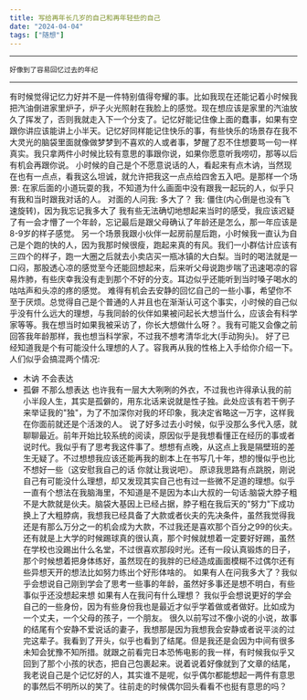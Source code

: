 ```yaml
---
title: 写给再年长几岁的自己和再年轻些的自己
date: "2024-04-04"
tags: ["随想"]
---
```


-----

    好像到了容易回忆过去的年纪

-----

有时候觉得记忆力好并不是一件特别值得夸耀的事。比如我现在还能记着小时候我把汽油倒进家里炉子，炉子火光照射在我脸上的感觉。现在想应该是家里的汽油放久了挥发了，否则我就走入下一个分支了。记忆好能记住像上面的蠢事，如果有空跟你讲应该能讲上小半天。记忆好同样能记住快乐的事，有些快乐的场景存在我不大灵光的脑袋里面就像做梦梦到不喜欢的人或者事，梦醒了忍不住想要骂一句一样真实。我只拿两件小时候比较有意思的事跟你说，如果你愿意听我唠叨，那等以后有机会再跟你说。
小时候的自己是个不愿意说话的人，看起来有点木讷，当然现在也有一点点，看我这么坦诚，就允许把我这一点点给四舍五入吧。是那样一个场景: 在家后面的小道玩耍的我，不知道为什么画面中没有跟我一起玩的人，似乎只有我和当时跟我对话的人。
    对面的人问我: 多大了？
    我: 僵住(内心倒是也没有飞速旋转)，因为我忘记我多大了
我有些无法确切地想起来当时的感受，我应该迟疑了有一会才懵了一个年龄，忘记最后是跟父母确认了年龄还是怎么，那一年应该是8-9岁的样子感觉。
另一个场景我跟小伙伴一起房前屋后跑，小时候我一直认为自己是个跑的快的人，因为我那时候很瘦，跑起来真的有风。我们一小群估计应该有三四个的样子，跑一大圈之后就去小卖店买一瓶冰镇的大白梨。当时的喝法就是一口闷，那股透心凉的感觉至今还能回想起来，后来听父母说跑步喘了迅速喝凉的容易炸肺，有些庆幸我没有走到那个不好的分支。耳边似乎还能听到当时嗓子喝水的咕咕声和头凉的疼的感觉。
难得有机会去安静的回忆自己的一些小事，希望你不至于厌烦。总觉得自己是个普通的人并且也在渐渐认可这个事实，小时候的自己似乎没有什么远大的理想，与我同龄的伙伴如果被问起长大想当什么，应该会有科学家等等。我在想当时如果我被采访了，你长大想做什么呀？。我有可能又会像之前回答我年龄那样，我也想当科学家，不过我不想考清华北大(手动狗头)。
好了已经知道我是个有可能没什么理想的人了。容我再从我的性格上入手给你介绍一下。
人们似乎会搞混两个情况:
* 木讷 不会表达 
* 孤僻 不那么想表达
也许我有一层大大咧咧的外衣，不过我也许得承认我的前小半段人生，其实是孤僻的，用东北话来说就是性子独。此处应该有若干例子来举证我的"独"，为了不加深你对我的坏印象，我决定省略这一万字，这样我在你面前就还是个活泼的人。 
说了好多过去小时候，似乎没那么多代入感，就聊聊最近。前年开始比较系统的阅读，原因似乎是我想看懂正在经历的事或者说时代。我似乎有了思考我这件事了。想想有点晚，从这点上我是隔壁班的差生无疑了。不过想想我应该还能再我的剧本上在书写几十年，想的慢似乎也比不想好一些（这安慰我自己的话 你就让我说吧）。
原谅我思路有点跳脱，刚说自己有可能没什么理想，却又发现其实自己也有过一些微不足道的理想。似乎一直有个想法在我脑海里，不知道是不是因为本山大叔的一句话:脑袋大脖子粗不是大款就是伙夫。脑袋大基因上已经占据，脖子粗在我后天的"努力"下成功换上了大粗脖病，我想我已经具备了大款或者伙夫的先决条件，虽然我觉得我还是有那么万分之一的机会成为大款，不过我还是喜欢那个百分之99的伙夫。还有就是上大学的时候踢球真的很认真，那个时候就想着一定要好好踢，虽然在学校也没踢出什么名堂，不过很喜欢那段时光。还有一段认真锻炼的日子，那个时候想着把身体练好，虽然现在的我胖的已经造成画面模糊不过偶尔还有些异想天开的想法比如努力练出个好形体啥的。
如果有人在问我多大了？我似乎会想说自己刚到学会了思考一些事的年龄，虽然好多事还是想不明白，有些事似乎还没想起来想
如果有人在我问有什么理想？ 我似乎会想说更好的学会自己的一些身份，因为有些身份我也是最近才似乎学着做或者做好。比如成为一个丈夫，一个父母的孩子，一个朋友。
很久以前写过不像小说的小说，故事的结尾有个安静不爱说话的妻子，我想那是因为我想我会安静或者说平淡的过完这辈子。我看到了开头，似乎也看到了结尾。但是我还是会因为中间有很多未知会犹豫不知所措。就跟之前看完日本恐怖电影的我一样，有时候我似乎又回到了那个小孩的状态，把自己包裹起来。说着说着好像就到了文章的结尾，我老说自己是个记忆好的人，其实谁不是呢，似乎偶尔都能想起一两件有意思的事然后不明所以的笑了。往前走的时候偶尔回头看看不也挺有意思的吗？



